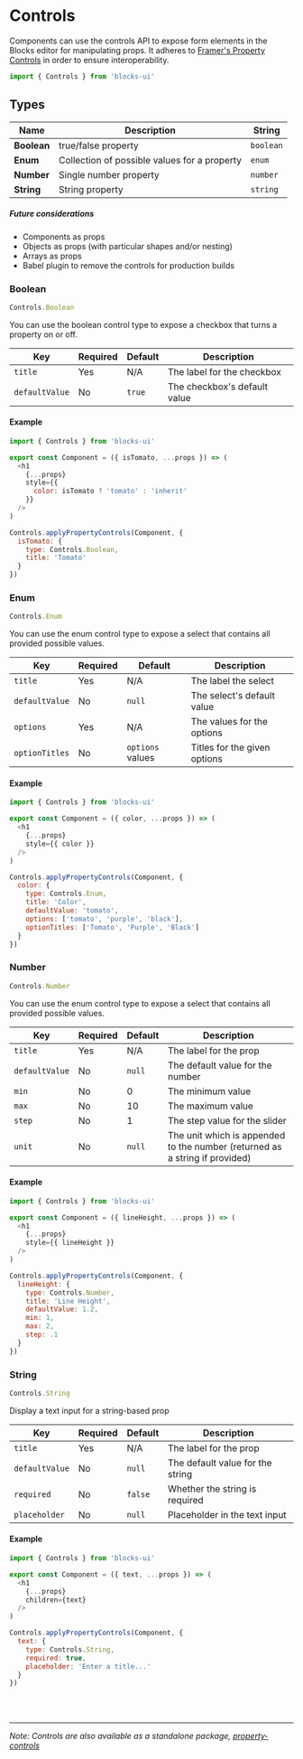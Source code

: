 
# Controls

Components can use the controls API to expose form elements in the Blocks
editor for manipulating props. It adheres to
[Framer's Property Controls](https://www.framer.com/api/property-controls/)
in order to ensure interoperability.

```js
import { Controls } from 'blocks-ui'
```

## Types

Name | Description | String
---- | ----------- | ------
**Boolean** | true/false property | `boolean`
**Enum** | Collection of possible values for a property | `enum`
**Number** | Single number property | `number`
**String** | String property | `string`

##### Future considerations

- Components as props
- Objects as props (with particular shapes and/or nesting)
- Arrays as props
- Babel plugin to remove the controls for production builds

### Boolean

```js
Controls.Boolean
```

You can use the boolean control type to expose a checkbox that turns a property
on or off.

Key | Required | Default | Description
--- | -------- | ------- | -----------
`title` | Yes | N/A | The label for the checkbox
`defaultValue` | No | `true` | The checkbox's default value

#### Example

```js
import { Controls } from 'blocks-ui'

export const Component = ({ isTomato, ...props }) => (
  <h1
    {...props}
    style={{
      color: isTomato ? 'tomato' : 'inherit'
    }}
  />
)

Controls.applyPropertyControls(Component, {
  isTomato: {
    type: Controls.Boolean,
    title: 'Tomato'
  }
})
```

### Enum

```js
Controls.Enum
```

You can use the enum control type to expose a select that contains all
provided possible values.

Key | Required | Default | Description
--- | -------- | ------- | -----------
`title` | Yes | N/A | The label the select
`defaultValue` | No | `null` | The select's default value
`options` | Yes | N/A | The values for the options
`optionTitles` | No | `options` values | Titles for the given options

#### Example

```js
import { Controls } from 'blocks-ui'

export const Component = ({ color, ...props }) => (
  <h1
    {...props}
    style={{ color }}
  />
)

Controls.applyPropertyControls(Component, {
  color: {
    type: Controls.Enum,
    title: 'Color',
    defaultValue: 'tomato',
    options: ['tomato', 'purple', 'black'],
    optionTitles: ['Tomato', 'Purple', 'Black']
  }
})
```

### Number

```js
Controls.Number
```

You can use the enum control type to expose a select that contains all
provided possible values.

Key | Required | Default | Description
--- | -------- | ------- | -----------
`title` | Yes | N/A | The label for the prop
`defaultValue` | No | `null` | The default value for the number
`min` | No | 0 | The minimum value
`max` | No | 10 | The maximum value
`step` | No | 1 | The step value for the slider
`unit` | No | `null` | The unit which is appended to the number (returned as a string if provided)

#### Example

```js
import { Controls } from 'blocks-ui'

export const Component = ({ lineHeight, ...props }) => (
  <h1
    {...props}
    style={{ lineHeight }}
  />
)

Controls.applyPropertyControls(Component, {
  lineHeight: {
    type: Controls.Number,
    title: 'Line Height',
    defaultValue: 1.2,
    min: 1,
    max: 2,
    step: .1
  }
})
```

### String

```js
Controls.String
```

Display a text input for a string-based prop

Key | Required | Default | Description
--- | -------- | ------- | -----------
`title` | Yes | N/A | The label for the prop
`defaultValue` | No | `null` | The default value for the string
`required` | No | `false` | Whether the string is required
`placeholder` | No | `null` | Placeholder in the text input

#### Example

```js
import { Controls } from 'blocks-ui'

export const Component = ({ text, ...props }) => (
  <h1
    {...props}
    children={text}
  />
)

Controls.applyPropertyControls(Component, {
  text: {
    type: Controls.String,
    required: true,
    placeholder: 'Enter a title...'
  }
})
```

<br /><br />

---

_Note: Controls are also available as a standalone package,
[property-controls](https://npmjs.com/package/property-controls)_